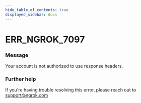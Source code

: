 ```yaml
---
hide_table_of_contents: true
displayed_sidebar: docs
---
```



# ERR_NGROK_7097

### Message

Your account is not authorized to use response headers.

<ErrorDetails error="err_ngrok_7097" />

### Further help

If you're having trouble resolving this error, please reach out to [support@ngrok.com](mailto:support@ngrok.com?subject=Help%20with%20ERR_NGROK_7097)
